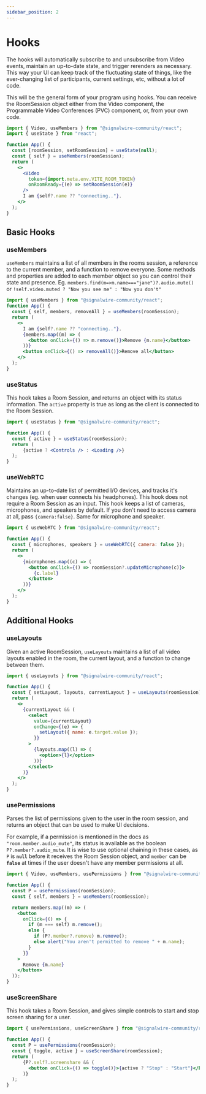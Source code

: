 ```yaml
---
sidebar_position: 2
---
```


# Hooks

The hooks will automatically subscribe to and unsubscribe from Video events, maintain an up-to-date state, and trigger rerenders as necessary. This way your UI can keep track of the fluctuating state of things, like the ever-changing list of participants, current settings, etc, without a lot of code.

This will be the general form of your program using hooks. You can receive the RoomSession object either from the Video component, the Programmable Video Conferences (PVC) component, or, from your own code.

```jsx
import { Video, useMembers } from "@signalwire-community/react";
import { useState } from "react";

function App() {
  const [roomSession, setRoomSession] = useState(null);
  const { self } = useMembers(roomSession);
  return (
    <>
      <Video
        token={import.meta.env.VITE_ROOM_TOKEN}
        onRoomReady={(e) => setRoomSession(e)}
      />
      I am {self?.name ?? "connecting.."}.
    </>
  );
}
```

## Basic Hooks

### useMembers

`useMembers` maintains a list of all members in the rooms session, a reference to the current member, and a function to remove everyone. Some methods and properties are added to each member object so you can control their state and presence. Eg. `members.find(m=>m.name==="jane")?.audio.mute()` or `!self.video.muted ? "Now you see me" : "Now you don't"`

```jsx
import { useMembers } from "@signalwire-community/react";
function App() {
  const { self, members, removeAll } = useMembers(roomSession);
  return (
    <>
      I am {self?.name ?? "connecting.."}.
      {members.map((m) => (
        <button onClick={() => m.remove()}>Remove {m.name}</button>
      ))}
      <button onClick={() => removeAll()}>Remove all</button>
    </>
  );
}
```

### useStatus

This hook takes a Room Session, and returns an object with its status information. The `active` property is true as long as the client is connected to the Room Session.

```jsx
import { useStatus } from "@signalwire-community/react";

function App() {
  const { active } = useStatus(roomSession);
  return (
      {active ? <Controls /> : <Loading />}
  );
}

```

### useWebRTC

Maintains an up-to-date list of permitted I/O devices, and tracks it's changes (eg. when user connects his headphones). This hook does not require a Room Session as an input. This hook keeps a list of cameras, microphones, and speakers by default. If you don't need to access camera at all, pass `{camera:false}`. Same for microphone and speaker.

```jsx
import { useWebRTC } from "@signalwire-community/react";

function App() {
  const { microphones, speakers } = useWebRTC({ camera: false });
  return (
    <>
      {microphones.map((c) => (
        <button onClick={() => roomSession?.updateMicrophone(c)}>
          {c.label}
        </button>
      ))}
    </>
  );
}
```

## Additional Hooks

<!-- Sort in alphanumeric order -->

### useLayouts

Given an active RoomSession, `useLayouts` maintains a list of all video layouts enabled in the room, the current layout, and a function to change between them.

```jsx
import { useLayouts } from "@signalwire-community/react";

function App() {
  const { setLayout, layouts, currentLayout } = useLayouts(roomSession);
  return (
    <>
      {currentLayout && (
        <select
          value={currentLayout}
          onChange={(e) => {
            setLayout({ name: e.target.value });
          }}
        >
          {layouts.map((l) => (
            <option>{l}</option>
          ))}
        </select>
      )}
    </>
  );
}
```

### usePermissions

Parses the list of permissions given to the user in the room session, and returns an object that can be used to make UI decisions.

For example, if a permission is mentioned in the docs as `"room.member.audio_mute"`, its status is available as the boolean `P?.member?.audio_mute`. It is wise to use optional chaining in these cases, as `P` is **`null`** before it receives the Room Session object, and `member` can be **`false`** at times if the user doesn't have any member permissions at all.

```jsx
import { Video, useMembers, usePermissions } from "@signalwire-community/react";

function App() {
  const P = usePermissions(roomSession);
  const { self, members } = useMembers(roomSession);

  return members.map((m) => (
    <button
      onClick={() => {
        if (m === self) m.remove();
        else {
          if (P?.member?.remove) m.remove();
          else alert("You aren't permitted to remove " + m.name);
        }
      }}
    >
      Remove {m.name}
    </button>
  ));
}
```

### useScreenShare

This hook takes a Room Session, and gives simple controls to start and stop screen sharing for a user.

```jsx
import { usePermissions, useScreenShare } from "@signalwire-community/react";

function App() {
  const P = usePermissions(roomSession);
  const { toggle, active } = useScreenShare(roomSession);
  return (
      {P?.self?.screenshare && (
        <button onClick={() => toggle()}>{active ? "Stop" : "Start"}</button>
      )}
  );
}

```
